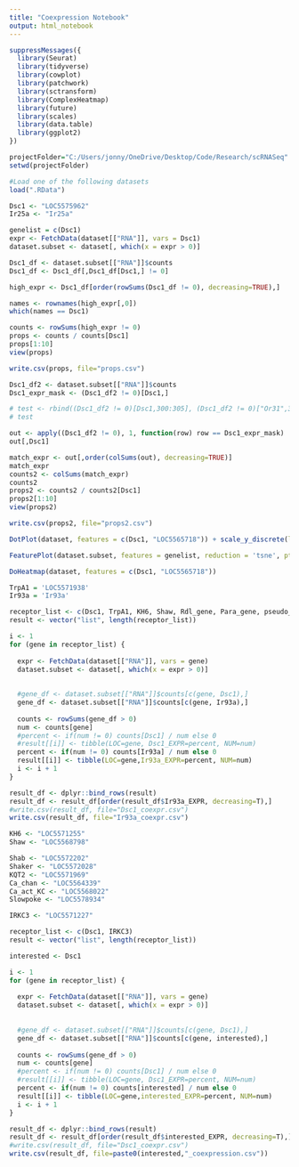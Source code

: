 ---
title: "Coexpression Notebook"
output: html_notebook
---

```{r, package_setup}
suppressMessages({
  library(Seurat)
  library(tidyverse)
  library(cowplot)
  library(patchwork)
  library(sctransform)
  library(ComplexHeatmap)
  library(future)
  library(scales)
  library(data.table)
  library(ggplot2)
})

projectFolder="C:/Users/jonny/OneDrive/Desktop/Code/Research/scRNASeq"
setwd(projectFolder)

#Load one of the following datasets
load(".RData")
```

```{r, vars}
Dsc1 <- "LOC5575962"
Ir25a <- "Ir25a"
```

```{r, high_expr}

genelist = c(Dsc1)
expr <- FetchData(dataset[["RNA"]], vars = Dsc1)
dataset.subset <- dataset[, which(x = expr > 0)]

Dsc1_df <- dataset.subset[["RNA"]]$counts
Dsc1_df <- Dsc1_df[,Dsc1_df[Dsc1,] != 0]

high_expr <- Dsc1_df[order(rowSums(Dsc1_df != 0), decreasing=TRUE),]

names <- rownames(high_expr[,0])
which(names == Dsc1)

counts <- rowSums(high_expr != 0)
props <- counts / counts[Dsc1]
props[1:10]
view(props)

write.csv(props, file="props.csv")
```

```{r, match_expr}

Dsc1_df2 <- dataset.subset[["RNA"]]$counts
Dsc1_expr_mask <- (Dsc1_df2 != 0)[Dsc1,]

# test <- rbind((Dsc1_df2 != 0)[Dsc1,300:305], (Dsc1_df2 != 0)["Or31",300:305])
# test

out <- apply((Dsc1_df2 != 0), 1, function(row) row == Dsc1_expr_mask)
out[,Dsc1]

match_expr <- out[,order(colSums(out), decreasing=TRUE)]
match_expr
counts2 <- colSums(match_expr)
counts2
props2 <- counts2 / counts2[Dsc1]
props2[1:10]
view(props2)

write.csv(props2, file="props2.csv")
```

```{r, DotPlot}

DotPlot(dataset, features = c(Dsc1, "LOC5565718")) + scale_y_discrete(limits = rev)
```

```{r, FeaturePlot}
FeaturePlot(dataset.subset, features = genelist, reduction = 'tsne', pt.size = .1, slot = "data", order=TRUE)
```

```{r, Heatmap}
DoHeatmap(dataset, features = c(Dsc1, "LOC5565718"))
```

```{r, receptors}
TrpA1 = 'LOC5571938'
Ir93a = 'Ir93a'

receptor_list <- c(Dsc1, TrpA1, KH6, Shaw, Rdl_gene, Para_gene, pseudo_bulk.ORs$Gene, pseudo_bulk.IRs$Gene, pseudo_bulk.GRs$Gene)
result <- vector("list", length(receptor_list))

i <- 1
for (gene in receptor_list) {
  
  expr <- FetchData(dataset[["RNA"]], vars = gene)
  dataset.subset <- dataset[, which(x = expr > 0)]
  
  
  #gene_df <- dataset.subset[["RNA"]]$counts[c(gene, Dsc1),]
  gene_df <- dataset.subset[["RNA"]]$counts[c(gene, Ir93a),]
  
  counts <- rowSums(gene_df > 0)
  num <- counts[gene]
  #percent <- if(num != 0) counts[Dsc1] / num else 0
  #result[[i]] <- tibble(LOC=gene, Dsc1_EXPR=percent, NUM=num)
  percent <- if(num != 0) counts[Ir93a] / num else 0
  result[[i]] <- tibble(LOC=gene,Ir93a_EXPR=percent, NUM=num)
  i <- i + 1
}

result_df <- dplyr::bind_rows(result)
result_df <- result_df[order(result_df$Ir93a_EXPR, decreasing=T),]
#write.csv(result_df, file="Dsc1_coexpr.csv")
write.csv(result_df, file="Ir93a_coexpr.csv")
```

```{r, potassium channels}
KH6 <- "LOC5571255"
Shaw <- "LOC5568798"

Shab <- "LOC5572202"
Shaker <- "LOC5572028"
KQT2 <- "LOC5571969"
Ca_chan <- "LOC5564339"
Ca_act_KC <- "LOC5568022"
Slowpoke <- "LOC5578934"

IRKC3 <- "LOC5571227"

receptor_list <- c(Dsc1, IRKC3)
result <- vector("list", length(receptor_list))

interested <- Dsc1

i <- 1
for (gene in receptor_list) {
  
  expr <- FetchData(dataset[["RNA"]], vars = gene)
  dataset.subset <- dataset[, which(x = expr > 0)]
  
  
  #gene_df <- dataset.subset[["RNA"]]$counts[c(gene, Dsc1),]
  gene_df <- dataset.subset[["RNA"]]$counts[c(gene, interested),]
  
  counts <- rowSums(gene_df > 0)
  num <- counts[gene]
  #percent <- if(num != 0) counts[Dsc1] / num else 0
  #result[[i]] <- tibble(LOC=gene, Dsc1_EXPR=percent, NUM=num)
  percent <- if(num != 0) counts[interested] / num else 0
  result[[i]] <- tibble(LOC=gene,interested_EXPR=percent, NUM=num)
  i <- i + 1
}

result_df <- dplyr::bind_rows(result)
result_df <- result_df[order(result_df$interested_EXPR, decreasing=T),]
#write.csv(result_df, file="Dsc1_coexpr.csv")
write.csv(result_df, file=paste0(interested,"_coexpression.csv"))
```
